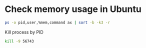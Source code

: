 # Check memory usage in Ubuntu

```bash copy
ps -o pid,user,%mem,command ax | sort -b -k3 -r
```

Kill process by PID
```bash copy
kill -9 56743
```